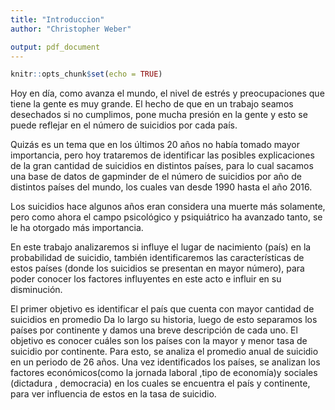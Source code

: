 ---
title: "Introduccion"
author: "Christopher Weber"

output: pdf_document
---

```{r setup, include=FALSE}
knitr::opts_chunk$set(echo = TRUE)
```


Hoy en día, como avanza el mundo, el nivel de estrés y preocupaciones que tiene la gente es muy grande. El hecho de que en un trabajo seamos desechados si no cumplimos, pone mucha presión en la gente y esto se puede reflejar en el número de suicidios por cada país.  
  
Quizás es un tema que en los últimos 20 años no había tomado mayor importancia, pero hoy trataremos de identificar las posibles explicaciones de la gran cantidad de suicidios en distintos países, para lo cual sacamos una base de datos de gapminder de el número de suicidios por año de distintos países del mundo, los cuales van desde 1990 hasta el año 2016.  
  
Los suicidios hace algunos años eran considera una muerte más solamente, pero como ahora el campo psicológico y psiquiátrico ha avanzado tanto, se le ha otorgado más importancia.  
  
 En este trabajo analizaremos si influye el lugar de nacimiento (país) en la probabilidad de suicidio, también identificaremos las características de estos países (donde los suicidios se presentan en mayor número), para poder conocer los factores influyentes en este acto e influir en su disminución.  
    
El primer objetivo es identificar el país que cuenta con mayor cantidad de suicidios en promedio Da lo largo su historia, luego de esto separamos los países por continente y damos una breve descripción de cada uno. El objetivo es conocer cuáles son los países con la mayor y menor tasa de suicidio por continente. Para esto, se analiza el promedio anual de suicidio en un periodo de 26 años. Una vez identificados los países, se analizan los factores económicos(como la jornada laboral ,tipo de economía)y sociales (dictadura , democracia) en los cuales se encuentra el país y continente, para ver influencia de estos en la tasa de suicidio.
